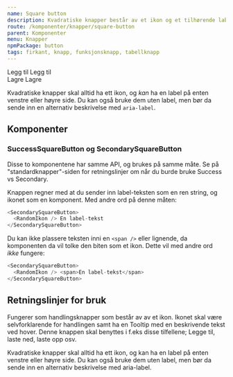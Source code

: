 ```yaml
---
name: Square button
description: Kvadratiske knapper består av et ikon og et tilhørende label. Knappen kan benyttes for eksempel til; Legg til, Last ned, Last opp osv.
route: /komponenter/knapper/square-button
parent: Komponenter
menu: Knapper
npmPackage: button
tags: firkant, knapp, funksjonsknapp, tabellknapp
---
```



<PageHeader />

<Playground>
  <div
    style={{ display: 'flex', justifyContent: 'center', marginBottom: '1em' }}
  >
    <SecondarySquareButton aria-label="Legg til">
      <AddIcon />
    </SecondarySquareButton>
    <SecondarySquareButton style={{ marginLeft: '1em' }} aria-label="Legg til">
      <AddIcon />
    </SecondarySquareButton>
  </div>
  <div
    style={{ display: 'flex', justifyContent: 'center', marginBottom: '1em' }}
  >
    <SecondarySquareButton>
      Legg til <AddIcon />
    </SecondarySquareButton>
    <SecondarySquareButton style={{ marginLeft: '1em' }}>
      <AddIcon /> Legg til
    </SecondarySquareButton>
  </div>
  <div style={{ display: 'flex', justifyContent: 'center' }}>
    <SuccessSquareButton>
      Lagre <CheckIcon />
    </SuccessSquareButton>
    <SuccessSquareButton style={{ marginLeft: '1em' }}>
      <CheckIcon /> Lagre
    </SuccessSquareButton>
  </div>
</Playground>

Kvadratiske knapper skal alltid ha ett ikon, og _kan_ ha en label på enten venstre eller høyre side. Du kan også bruke dem uten label, men bør da sende inn en alternativ beskrivelse med `aria-label`.

## Komponenter

### SuccessSquareButton og SecondarySquareButton

<ImportStatement imports="SuccessSquareButton, SecondarySquareButton" />

<Props of={SuccessSquareButton} />

Disse to komponentene har samme API, og brukes på samme måte. Se på "standardknapper"-siden for retningslinjer om når du burde bruke Success vs Secondary.

Knappen regner med at du sender inn label-teksten som en ren string, og ikonet som en komponent. Med andre ord på denne måten:

```js
<SecondarySquareButton>
  <RandomIkon /> En label-tekst
</SecondarySquareButton>
```

Du kan ikke plassere teksten inni en `<span />` eller lignende, da komponenten da vil tolke den biten som et ikon. Dette vil med andre ord _ikke_ fungere:

```js
<SecondarySquareButton>
  <RandomIkon /> <span>En label-tekst</span>
</SecondarySquareButton>
```

## Retningslinjer for bruk

Fungerer som handlingsknapper som består av av et ikon.
Ikonet skal være selvforklarende for handlingen samt ha en Tooltip med en beskrivende tekst ved hover.
Denne knappen skal benyttes i f.eks disse tilfellene; Legge til, laste ned, laste opp osv.

Kvadratiske knapper skal alltid ha ett ikon, og kan ha en label på enten venstre eller høyre side.
Du kan også bruke dem uten label, men bør da sende inn en alternativ beskrivelse med aria-label.
